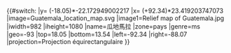 {{#switch:{{{1}}}
|y= ({{{2}}}-18.05)*-22.172949002217
|x= ({{{3}}}+92.34)*23.419203747073
|image=Guatemala_location_map.svg
|image1=Relief map of Guatemala.jpg
|iwidth=982
|iheight=1080
|name=瓜地馬拉
|zone=pays
|genre=ms
|geo=-93
|top=18.05
|bottom=13.54
|left=-92.34
|right=-88.07
|projection=Projection équirectangulaire
}}<noinclude>{{Location map/Info|Guatemala}}
{{Documentation}}
</noinclude>